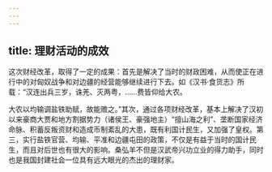 ```yaml
---
---
---
```

title: 理财活动的成效
---



这次财经改革，取得了一定的成果：首先是解决了当时的财政困难，从而使正在进行中的对匈奴战争和对边疆的经营能够继续进行下去。如《汉书·食货志》所载：“汉连出兵三岁，诛羌、灭两粤，……费皆仰给大农。

大农以均输调盐铁助赋，故能赡之。”其次，通过各项财经改革，基本上解决了汉初以来豪商大贾和地方割据势力（诸侯王、豪强地主）“擅山海之利”、垄断国家经济命脉、积蓄反叛资财和造成币制紊乱的大患，既有利国计民生，又加强了皇权。第三，实行盐铁官营、均输、平准和边疆屯田的政策，不仅是有益于当时的国计民生，而且对后世也有很大的影响。桑弘羊不但是汉武帝兴功立业的得力助手，同时也是我国封建社会一位具有远大眼光的杰出的理财家。